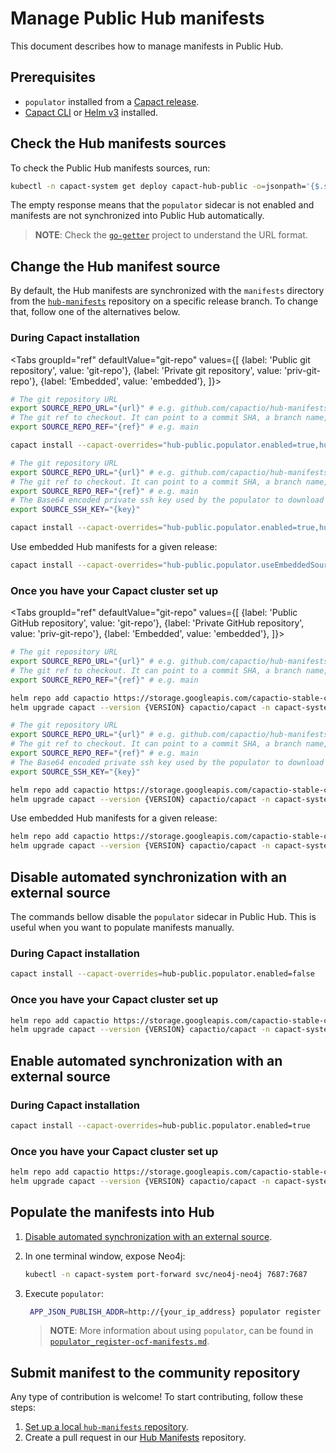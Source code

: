 # Manage Public Hub manifests

This document describes how to manage manifests in Public Hub.

## Prerequisites

- `populator` installed from a [Capact release](https://github.com/capactio/capact/releases).
- [Capact CLI](../cli/getting-started.mdx#install) or [Helm v3](https://helm.sh/docs/intro/install/) installed.

## Check the Hub manifests sources

To check the Public Hub manifests sources, run:

```bash
kubectl -n capact-system get deploy capact-hub-public -o=jsonpath='{$.spec.template.spec.containers[?(@.name=="hub-public-populator")].env[?(@.name=="MANIFESTS_SOURCES")].value}'
```

The empty response means that the `populator` sidecar is not enabled and manifests are not synchronized into Public Hub automatically.

> **NOTE**: Check the [`go-getter`](https://github.com/hashicorp/go-getter#url-format) project to understand the URL format.

## Change the Hub manifest source

By default, the Hub manifests are synchronized with the `manifests` directory from the [`hub-manifests`](https://github.com/capactio/hub-manifests) repository on a specific release branch. To change that, follow one of the alternatives below.

### During Capact installation


<Tabs
	groupId="ref"
	defaultValue="git-repo"
	values={[
		{label: 'Public git repository', value: 'git-repo'},
		{label: 'Private git repository', value: 'priv-git-repo'},
		{label: 'Embedded', value: 'embedded'},
	]}>
<TabItem value="git-repo">

```bash
# The git repository URL
export SOURCE_REPO_URL="{url}" # e.g. github.com/capactio/hub-manifests
# The git ref to checkout. It can point to a commit SHA, a branch name, or a tag.
export SOURCE_REPO_REF="{ref}" # e.g. main

capact install --capact-overrides="hub-public.populator.enabled=true,hub-public.populator.manifestsLocations[0].repository=${SOURCE_REPO_URL},hub-public.populator.manifestsLocations[0].branch=${SOURCE_REPO_REF}"
```

</TabItem>
<TabItem value="priv-git-repo">

```bash
# The git repository URL
export SOURCE_REPO_URL="{url}" # e.g. github.com/capactio/hub-manifests
# The git ref to checkout. It can point to a commit SHA, a branch name, or a tag.
export SOURCE_REPO_REF="{ref}" # e.g. main
# The Base64 encoded private ssh key used by the populator to download manifests. It needs the read-only access.
export SOURCE_SSH_KEY="{key}"

capact install --capact-overrides="hub-public.populator.enabled=true,hub-public.populator.manifestsLocations[0].repository=${SOURCE_REPO_URL},hub-public.populator.manifestsLocations[0].branch=${SOURCE_REPO_REF},hub-public.populator.manifestsLocations[0].sshKey=${SOURCE_SSH_KEY}"
```

</TabItem>
<TabItem value="embedded">

Use embedded Hub manifests for a given release:

```bash
capact install --capact-overrides="hub-public.populator.useEmbeddedSourceOnly=true"
```

</TabItem>
</Tabs>


### Once you have your Capact cluster set up

<Tabs
	groupId="ref"
	defaultValue="git-repo"
	values={[
		{label: 'Public GitHub repository', value: 'git-repo'},
		{label: 'Private GitHub repository', value: 'priv-git-repo'},
		{label: 'Embedded', value: 'embedded'},
	]}>
<TabItem value="git-repo">

```bash
# The git repository URL
export SOURCE_REPO_URL="{url}" # e.g. github.com/capactio/hub-manifests
# The git ref to checkout. It can point to a commit SHA, a branch name, or a tag.
export SOURCE_REPO_REF="{ref}" # e.g. main

helm repo add capactio https://storage.googleapis.com/capactio-stable-charts
helm upgrade capact --version {VERSION} capactio/capact -n capact-system --reuse-values --set hub-public.populator.enabled=true --set hub-public.populator.manifestsLocations[0].repository=${SOURCE_REPO_URL} --set hub-public.populator.manifestsLocations[0].branch=${SOURCE_REPO_REF}
```

</TabItem>
<TabItem value="priv-git-repo">

```bash
# The git repository URL
export SOURCE_REPO_URL="{url}" # e.g. github.com/capactio/hub-manifests
# The git ref to checkout. It can point to a commit SHA, a branch name, or a tag.
export SOURCE_REPO_REF="{ref}" # e.g. main
# The Base64 encoded private ssh key used by the populator to download manifests. It needs the read-only access.
export SOURCE_SSH_KEY="{key}"

helm repo add capactio https://storage.googleapis.com/capactio-stable-charts
helm upgrade capact --version {VERSION} capactio/capact -n capact-system --reuse-values --set hub-public.populator.enabled=true --set hub-public.populator.manifestsLocations[0].repository=${SOURCE_REPO_URL} --set hub-public.populator.manifestsLocations[0].branch=${SOURCE_REPO_REF} --set hub-public.populator.manifestsLocations[0].sshKey=${SOURCE_SSH_KEY}
```

</TabItem>
<TabItem value="embedded">

Use embedded Hub manifests for a given release:

```bash
helm repo add capactio https://storage.googleapis.com/capactio-stable-charts
helm upgrade capact --version {VERSION} capactio/capact -n capact-system --reuse-values --set hub-public.populator.useEmbeddedSourceOnly=true
```

</TabItem>
</Tabs>

## Disable automated synchronization with an external source

The commands bellow disable the `populator` sidecar in Public Hub. This is useful when you want to populate manifests manually.

### During Capact installation

```bash
capact install --capact-overrides=hub-public.populator.enabled=false
```

### Once you have your Capact cluster set up

```bash
helm repo add capactio https://storage.googleapis.com/capactio-stable-charts
helm upgrade capact --version {VERSION} capactio/capact -n capact-system --reuse-values --set hub-public.populator.enabled=false
```

## Enable automated synchronization with an external source

### During Capact installation

```bash
capact install --capact-overrides=hub-public.populator.enabled=true
```

### Once you have your Capact cluster set up

```bash
helm repo add capactio https://storage.googleapis.com/capactio-stable-charts
helm upgrade capact --version {VERSION} capactio/capact -n capact-system --reuse-values --set hub-public.populator.enabled=true
```

## Populate the manifests into Hub

1. [Disable automated synchronization with an external source](#disable-automated-synchronization-with-an-external-source).
2. In one terminal window, expose Neo4j:

    ```bash
    kubectl -n capact-system port-forward svc/neo4j-neo4j 7687:7687
    ```

3. Execute `populator`:

   ```bash
    APP_JSON_PUBLISH_ADDR=http://{your_ip_address} populator register ocf-manifests --source {PATH_TO_DIR_WITH_MANIFESTS}
   ```

   >**NOTE**: More information about using `populator`, can be found in [`populator_register-ocf-manifests.md`](https://github.com/capactio/capact/blob/main/cmd/populator/docs/populator_register-ocf-manifests.md).

## Submit manifest to the community repository

Any type of contribution is welcome! To start contributing, follow these steps:

1. [Set up a local `hub-manifests` repository](/community/development/git-workflow).
2. Create a pull request in our [Hub Manifests](https://github.com/capactio/hub-manifests) repository.
